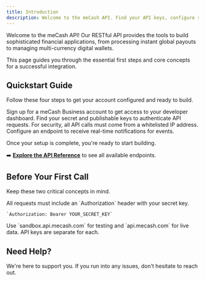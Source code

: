 ```yaml
---
title: Introduction
description: Welcome to the meCash API. Find your API keys, configure security settings, and learn how to integrate our powerful financial services.
---
```


Welcome to the meCash API! Our RESTful API provides the tools to build sophisticated financial applications, from processing instant global payouts to managing multi-currency digital wallets.

This page guides you through the essential first steps and core concepts for a successful integration.

## Quickstart Guide

Follow these four steps to get your account configured and ready to build.

<Columns cols={2}>
  <Card 
    title="1. Create Your Account" 
    icon="user-plus"
    href="https://docs.me-cash.com//account-creation"
  >
    Sign up for a meCash Business account to get access to your developer dashboard.
  </Card>
  <Card 
    title="2. Get Your API Keys" 
    icon="key"
    href="https://docs.me-cash.com//authentication"
  >
    Find your secret and publishable keys to authenticate API requests.
  </Card>
  <Card 
    title="3. Whitelist IP Addresses" 
    icon="shield-check"
    href="https://docs.me-cash.com//ip-whitelisting"
  >
    For security, all API calls must come from a whitelisted IP address.
  </Card>
  <Card 
    title="4. Set Up Webhooks" 
    icon="webhook"
    href="https://docs.me-cash.com//webhooks-event"
  >
    Configure an endpoint to receive real-time notifications for events.
  </Card>
</Columns>

Once your setup is complete, you're ready to start building.

➡️ **[Explore the API Reference](/api-reference)** to see all available endpoints.


## Before Your First Call
Keep these two critical concepts in mind.

<CardGroup cols={2}>
  <Card title="Authentication" icon="lock">
    All requests must include an `Authorization` header with your secret key.
    
    `Authorization: Bearer YOUR_SECRET_KEY`
  </Card>
  <Card title="Environments" icon="arrows-split">
    Use `sandbox.api.mecash.com` for testing and `api.mecash.com` for live data. API keys are separate for each.
  </Card>
</CardGroup>


## Need Help?
We're here to support you. If you run into any issues, don't hesitate to reach out.

<CardGroup cols={3}>
  <Card
    title="Email Support"
    icon="envelope"
    href="mailto:support@me-cash.com"
  />
  <Card
    title="Discord Community"
    icon="discord-logo"
    href="https://discord.gg/Thbzep8297"
  />
  <Card
    title="Updates on X"
    icon="x-logo"
    href="https://x.com/meCash14"
  />
</CardGroup>